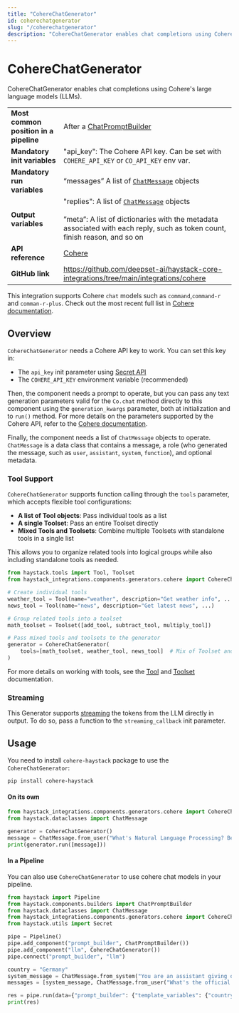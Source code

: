 ```yaml
---
title: "CohereChatGenerator"
id: coherechatgenerator
slug: "/coherechatgenerator"
description: "CohereChatGenerator enables chat completions using Cohere's large language models (LLMs)."
---
```


# CohereChatGenerator

CohereChatGenerator enables chat completions using Cohere's large language models (LLMs).

|  |  |
| --- | --- |
| **Most common position in a pipeline** | After a [ChatPromptBuilder](../builders/chatpromptbuilder.mdx) |
| **Mandatory init variables** | "api_key": The Cohere API key. Can be set with `COHERE_API_KEY` or `CO_API_KEY` env var. |
| **Mandatory run variables** | “messages” A list of [`ChatMessage`](../../concepts/data-classes/chatmessage.mdx)  objects |
| **Output variables** | "replies": A list of [`ChatMessage`](../../concepts/data-classes/chatmessage.mdx)  objects  <br /> <br />”meta”: A list of dictionaries with the metadata associated with each reply, such as token count, finish reason, and so on |
| **API reference** | [Cohere](/reference/integrations-cohere) |
| **GitHub link** | https://github.com/deepset-ai/haystack-core-integrations/tree/main/integrations/cohere |

This integration supports Cohere `chat` models such as `command`,`command-r` and `comman-r-plus`. Check out the most recent full list in [Cohere documentation](https://docs.cohere.com/reference/chat).

## Overview

`CohereChatGenerator` needs a Cohere API key to work. You can set this key in:

- The `api_key` init parameter using [Secret API](../../concepts/secret-management.mdx)
- The `COHERE_API_KEY` environment variable (recommended)

Then, the component needs a prompt to operate, but you can pass any text generation parameters valid for the `Co.chat` method directly to this component using the `generation_kwargs` parameter, both at initialization and to `run()` method. For more details on the parameters supported by the Cohere API, refer to the [Cohere documentation](https://docs.cohere.com/reference/chat).

Finally, the component needs a list of `ChatMessage` objects to operate. `ChatMessage` is a data class that contains a message, a role (who generated the message, such as `user`, `assistant`, `system`, `function`), and optional metadata.

### Tool Support

`CohereChatGenerator` supports function calling through the `tools` parameter, which accepts flexible tool configurations:

- **A list of Tool objects**: Pass individual tools as a list
- **A single Toolset**: Pass an entire Toolset directly
- **Mixed Tools and Toolsets**: Combine multiple Toolsets with standalone tools in a single list

This allows you to organize related tools into logical groups while also including standalone tools as needed.

```python
from haystack.tools import Tool, Toolset
from haystack_integrations.components.generators.cohere import CohereChatGenerator

# Create individual tools
weather_tool = Tool(name="weather", description="Get weather info", ...)
news_tool = Tool(name="news", description="Get latest news", ...)

# Group related tools into a toolset
math_toolset = Toolset([add_tool, subtract_tool, multiply_tool])

# Pass mixed tools and toolsets to the generator
generator = CohereChatGenerator(
    tools=[math_toolset, weather_tool, news_tool]  # Mix of Toolset and Tool objects
)
```

For more details on working with tools, see the [Tool](../../tools/tool.mdx) and [Toolset](../../tools/toolset.mdx) documentation.

### Streaming

This Generator supports [streaming](guides-to-generators/choosing-the-right-generator.mdx#streaming-support) the tokens from the LLM directly in output. To do so, pass a function to the `streaming_callback` init parameter.

## Usage

You need to install `cohere-haystack` package to use the  `CohereChatGenerator`:

```shell
pip install cohere-haystack
```

#### On its own

```python
from haystack_integrations.components.generators.cohere import CohereChatGenerator
from haystack.dataclasses import ChatMessage

generator = CohereChatGenerator()
message = ChatMessage.from_user("What's Natural Language Processing? Be brief.")
print(generator.run([message]))
```

#### In a Pipeline

You can also use `CohereChatGenerator` to use cohere chat models in your pipeline.

```python
from haystack import Pipeline
from haystack.components.builders import ChatPromptBuilder
from haystack.dataclasses import ChatMessage
from haystack_integrations.components.generators.cohere import CohereChatGenerator
from haystack.utils import Secret

pipe = Pipeline()
pipe.add_component("prompt_builder", ChatPromptBuilder())
pipe.add_component("llm", CohereChatGenerator())
pipe.connect("prompt_builder", "llm")

country = "Germany"
system_message = ChatMessage.from_system("You are an assistant giving out valuable information to language learners.")
messages = [system_message, ChatMessage.from_user("What's the official language of {{ country }}?")]

res = pipe.run(data={"prompt_builder": {"template_variables": {"country": country}, "template": messages}})
print(res)

```

